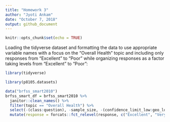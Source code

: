 ```yaml
---
title: "Homework 3"
author: "Jyoti Ankam"
date: "October 7, 2018"
output: github_document
---
```


```r
knitr::opts_chunk$set(echo = TRUE)
```

Loading the tidyverse dataset and formatting the data to use appropriate variable names with a focus on the “Overall Health” topic and including only responses from “Excellent” to “Poor” while organizing responses as a factor taking levels from “Excellent” to “Poor”:

```r
library(tidyverse)

library(p8105.datasets)

data("brfss_smart2010")
brfss_smart_df = brfss_smart2010 %>% 
  janitor::clean_names() %>% 
  filter(topic == "Overall Health") %>% 
  select(-(class:question), -sample_size, -(confidence_limit_low:geo_location)) %>% 
  mutate(response = forcats::fct_relevel(response, c("Excellent", "Very good", "Good", "Fair", "Poor"))) 
 
```


